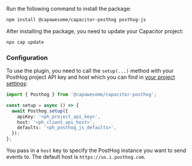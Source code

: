 
Run the following command to install the package:

```bash
npm install @capawesome/capacitor-posthog posthog-js
```

After installing the package, you need to update your Capacitor project:

```bash
npx cap update
```

### Configuration

To use the plugin, you need to call the `setup(...)` method with your PostHog project API key and host which you can find in [your project settings](https://us.posthog.com/settings/project):

```ts
import { Posthog } from '@capawesome/capacitor-posthog';

const setup = async () => {
  await Posthog.setup({
    apiKey: '<ph_project_api_key>',
    host: '<ph_client_api_host>',
    defaults: '<ph_posthog_js_defaults>',
  });
};
```

You pass in a `host` key to specify the PostHog instance you want to send events to. The default host is `https://us.i.posthog.com`.
